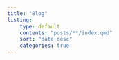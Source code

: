 ```yaml
---
title: "Blog"
listing:
    type: default
    contents: "posts/**/index.qmd"
    sort: "date desc"
    categories: true
---
```


